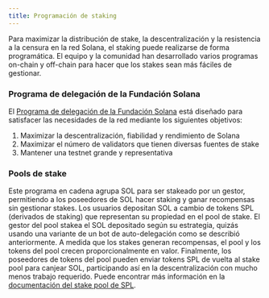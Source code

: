 ```yaml
---
title: Programación de staking
---
```


Para maximizar la distribución de stake, la descentralización y la resistencia a
la censura en la red Solana, el staking puede realizarse de forma programática.
El equipo y la comunidad han desarrollado varios programas on-chain y off-chain
para hacer que los stakes sean más fáciles de gestionar.

### Programa de delegación de la Fundación Solana

El
[Programa de delegación de la Fundación Solana](https://solana.org/delegation-program)
está diseñado para satisfacer las necesidades de la red mediante los siguientes
objetivos:

1. Maximizar la descentralización, fiabilidad y rendimiento de Solana
2. Maximizar el número de validators que tienen diversas fuentes de stake
3. Mantener una testnet grande y representativa

### Pools de stake

Este programa en cadena agrupa SOL para ser stakeado por un gestor, permitiendo
a los poseedores de SOL hacer staking y ganar recompensas sin gestionar stakes.
Los usuarios depositan SOL a cambio de tokens SPL (derivados de staking) que
representan su propiedad en el pool de stake. El gestor del pool stakea el SOL
depositado según su estrategia, quizás usando una variante de un bot de
auto-delegación como se describió anteriormente. A medida que los stakes generan
recompensas, el pool y los tokens del pool crecen proporcionalmente en valor.
Finalmente, los poseedores de tokens del pool pueden enviar tokens SPL de vuelta
al stake pool para canjear SOL, participando así en la descentralización con
mucho menos trabajo requerido. Puede encontrar más información en la
[documentación del stake pool de SPL](https://spl.solana.com/stake-pool).
